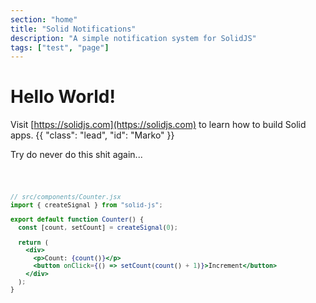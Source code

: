 ```yaml
---
section: "home"
title: "Solid Notifications"
description: "A simple notification system for SolidJS"
tags: ["test", "page"]
---
```



<Title>Home</Title>

# Hello World!

Visit [https://solidjs.com](https://solidjs.com) to learn how to build Solid apps. {{ "class": "lead", "id": "Marko" }}

Try do never do this shit again...

<Code lang="jsx">

```jsx
// src/components/Counter.jsx
import { createSignal } from "solid-js";

export default function Counter() {
  const [count, setCount] = createSignal(0);

  return (
    <div>
      <p>Count: {count()}</p>
      <button onClick={() => setCount(count() + 1)}>Increment</button>
    </div>
  );
}
```

</Code>
